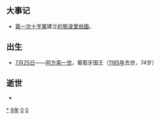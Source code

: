 {{yearTOC|1109|辽'''[[乾统|-{乾}-统]]九年'''；北宋'''[[大观_(年号)|大观]]三年'''；西夏'''[[貞觀_(西夏)|貞觀]]九年'''；大理'''[[日新|日新]]二年'''；越南'''[[龍符元化|龍符元化]]九年'''；日本'''[[天仁|天仁]]二年'''}}
== 大事记 ==
*[[第一次十字軍|第一次十字軍]]建立[[的黎波里伯國|的黎波里伯國]]。

== 出生 ==
* [[7月25日|7月25日]]——[[阿方索一世_(葡萄牙)|阿方索一世]]，葡萄牙国王（[[1185年|1185年]]去世，74岁）

== 逝世 ==
{{Wikisource year mention}}
*

[[Category:1109年|*]]
[[Category:1100年代|9年]]
[[Category:12世纪各年|0]]
[[Category:2千紀的丑年|0]]